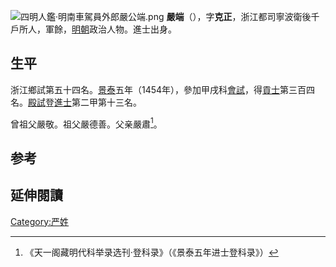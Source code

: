 [[File:四明人鑑·明南車駕員外郎嚴公端.png|thumb]]
'''嚴端'''（{{bd|1429年||？}}），字'''克正'''，浙江都司寧波衛後千戶所人，軍餘，[[明朝|明朝]]政治人物。進士出身。

== 生平 ==
浙江鄉試第五十四名。[[景泰|景泰]]五年（1454年），參加甲戌科[[會試|會試]]，得[[貢士|貢士]]第三百四名。[[殿試|殿試]]登[[進士|進士]]第二甲第十三名。

曾祖父嚴敬。祖父嚴德善。父亲嚴肅<ref>《天一阁藏明代科举录选刊·登科录》（《景泰五年进士登科录》）</ref>。

==参考==
{{reflist}}

==延伸閱讀==
{{Wikisource further reading}}

{{明朝人物小作品}}
{{景泰五年甲戌科殿試金榜}}

[[Category:严姓|Category:严姓]]